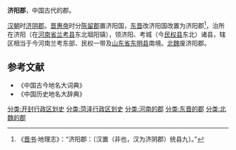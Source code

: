 '''济阳郡'''，中国古代的郡。

[[汉朝|汉朝]]时[[济阴郡|济阴郡]]。[[晋惠帝|晋惠帝]]时分[[陈留郡|陈留郡]]置济阳国，[[东晋|东晋]]改济阳国改置为济阳郡<ref>《[[晋书|晋书]]·地理志》：“济阳郡：〔汉置（非也，汉为济阴郡）统县九〕。”</ref>，治所在济阳（在[[河南省|河南省]][[兰考县|兰考县]]东北堌阳镇），领济阳、考城（今[[民权县|民权县]]东北）诸县，辖区相当于今河南兰考东部、民权一带及[[山东省|山东省]][[东明县|东明县]]南境。[[北魏|北魏]]废济阳郡。
==参考文献==
{{reflist}}
* 《中国古今地名大词典》
* 《中国历史地名大辞典》
{{晉朝行政區劃|nocat}}
[[分类:开封行政区划史|分类:开封行政区划史]]
[[分类:菏泽行政区划史|分类:菏泽行政区划史]]
[[分类:河南的郡|分类:河南的郡]]
[[分类:东晋的郡|分类:东晋的郡]]
[[分类:北魏的郡|分类:北魏的郡]]